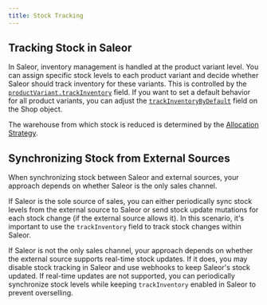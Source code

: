 ```yaml
---
title: Stock Tracking
---
```


## Tracking Stock in Saleor

In Saleor, inventory management is handled at the product variant level. You can assign specific stock levels to each product variant and decide whether Saleor should track inventory for these variants. This is controlled by the [`productVariant.trackInventory`](api-reference/products/objects/product-variant.mdx#productvarianttrackinventoryboolean---) field. If you want to set a default behavior for all product variants, you can adjust the [`trackInventoryByDefault`](api-reference/miscellaneous/objects/shop.mdx#shoptrackinventorybydefaultboolean--) field on the Shop object.

The warehouse from which stock is reduced is determined by the [Allocation Strategy](developer/stock-allocation.mdx#allocation-strategies).

## Synchronizing Stock from External Sources

When synchronizing stock between Saleor and external sources, your approach depends on whether Saleor is the only sales channel.

If Saleor is the sole source of sales, you can either periodically sync stock levels from the external source to Saleor or send stock update mutations for each stock change (if the external source allows it). In this scenario, it's important to use the `trackInventory` field to track stock changes within Saleor.

If Saleor is not the only sales channel, your approach depends on whether the external source supports real-time stock updates. If it does, you may disable stock tracking in Saleor and use webhooks to keep Saleor's stock updated. If real-time updates are not supported, you can periodically synchronize stock levels while keeping `trackInventory` enabled in Saleor to prevent overselling.